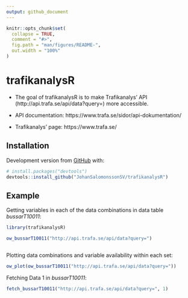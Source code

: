 ```yaml
---
output: github_document
---
```


<!-- README.md is generated from README.Rmd. Please edit that file -->

```r
knitr::opts_chunk$set(
  collapse = TRUE,
  comment = "#>",
  fig.path = "man/figures/README-",
  out.width = "100%"
)
```

# trafikanalysR

<!-- badges: start -->
<!-- badges: end -->

- The goal of trafikanalysR is to make Trafikanalys' API (http://api.trafa.se/api/data?query=) more accessible. 

- API documentation: https://www.trafa.se/sidor/api-dokumentation/  

- Trafikanalys' page: https://www.trafa.se/


## Installation


Development version from [GitHub](https://github.com/) with:

``` r
# install.packages("devtools")
devtools::install_github("JohanSalomonssonSV/trafikanalysR")
```
## Example

Getting variables in each of the data combinations in data table *bussarT10011*:

```r
library(trafikanalysR)

ow_bussarT10011("http://api.trafa.se/api/data?query=")



```

Plotting data combinations and variable availability within each set:

```r
ow_plot(ow_bussarT10011("http://api.trafa.se/api/data?query="))
```

Fetching Data 1 in *bussarT10011*:

```r
fetch_bussarT10011("http://api.trafa.se/api/data?query=", 1)
```

